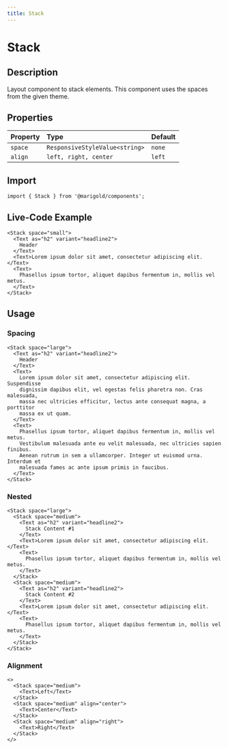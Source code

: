 ```yaml
---
title: Stack
---
```


# Stack

## Description

Layout component to stack elements. This component uses the spaces from the given theme.

## Properties

| Property | Type                           | Default |
| :------- | :----------------------------- | :------ |
| `space`  | `ResponsiveStyleValue<string>` | `none`  |
| `align`  | `left, right, center`          | `left`  |

## Import

```tsx onlyCode
import { Stack } from '@marigold/components';
```

## Live-Code Example

```tsx expandCode
<Stack space="small">
  <Text as="h2" variant="headline2">
    Header
  </Text>
  <Text>Lorem ipsum dolor sit amet, consectetur adipiscing elit.</Text>
  <Text>
    Phasellus ipsum tortor, aliquet dapibus fermentum in, mollis vel metus.
  </Text>
</Stack>
```

## Usage

### Spacing

```tsx
<Stack space="large">
  <Text as="h2" variant="headline2">
    Header
  </Text>
  <Text>
    Lorem ipsum dolor sit amet, consectetur adipiscing elit. Suspendisse
    dignissim dapibus elit, vel egestas felis pharetra non. Cras malesuada,
    massa nec ultricies efficitur, lectus ante consequat magna, a porttitor
    massa ex ut quam.
  </Text>
  <Text>
    Phasellus ipsum tortor, aliquet dapibus fermentum in, mollis vel metus.
    Vestibulum malesuada ante eu velit malesuada, nec ultricies sapien finibus.
    Aenean rutrum in sem a ullamcorper. Integer ut euismod urna. Interdum et
    malesuada fames ac ante ipsum primis in faucibus.
  </Text>
</Stack>
```

### Nested

```tsx
<Stack space="large">
  <Stack space="medium">
    <Text as="h2" variant="headline2">
      Stack Content #1
    </Text>
    <Text>Lorem ipsum dolor sit amet, consectetur adipiscing elit.</Text>
    <Text>
      Phasellus ipsum tortor, aliquet dapibus fermentum in, mollis vel metus.
    </Text>
  </Stack>
  <Stack space="medium">
    <Text as="h2" variant="headline2">
      Stack Content #2
    </Text>
    <Text>Lorem ipsum dolor sit amet, consectetur adipiscing elit.</Text>
    <Text>
      Phasellus ipsum tortor, aliquet dapibus fermentum in, mollis vel metus.
    </Text>
  </Stack>
</Stack>
```

### Alignment

```tsx
<>
  <Stack space="medium">
    <Text>Left</Text>
  </Stack>
  <Stack space="medium" align="center">
    <Text>Center</Text>
  </Stack>
  <Stack space="medium" align="right">
    <Text>Right</Text>
  </Stack>
</>
```
